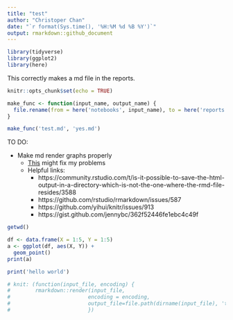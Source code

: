 ```yaml
---
title: "test"
author: "Christoper Chan"
date: "`r format(Sys.time(), '%H:%M %d %B %Y')`"
output: rmarkdown::github_document
---
```

```r
library(tidyverse)
library(ggplot2)
library(here)
```

This correctly makes a md file in the reports.
```r
knitr::opts_chunk$set(echo = TRUE)
```

```r
make_func <- function(input_name, output_name) {
  file.rename(from = here('notebooks', input_name), to = here('reports', output_name))
}

make_func('test.md', 'yes.md')

```

TO DO:

- Make md render graphs properly
  * [This](https://deanattali.com/blog/ezknitr-package/) might fix my problems
  * Helpful links:
    - https://community.rstudio.com/t/is-it-possible-to-save-the-html-output-in-a-directory-which-is-not-the-one-where-the-rmd-file-resides/3588
    - https://github.com/rstudio/rmarkdown/issues/587
    - https://github.com/yihui/knitr/issues/913
    - https://gist.github.com/jennybc/362f52446fe1ebc4c49f



```r
getwd()
```


```r
df <- data.frame(X = 1:5, Y = 1:5)
a <- ggplot(df, aes(X, Y)) +
  geom_point()
print(a)
```

```r
print('hello world')
```
```r

# knit: (function(input_file, encoding) {
#        rmarkdown::render(input_file, 
#                         encoding = encoding, 
#                         output_file=file.path(dirname(input_file), 'test_dir', 'analysis.md'))
#                         })

```




